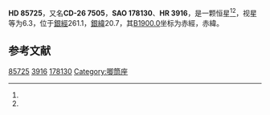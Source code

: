 {{Starbox begin
| name = HD 85725
}}
{{Starbox observe
| epoch = [[J2000.0|J2000.0]]
| constell = {{星座名待查}}<ref name=SIMBAD>{{cite web
 | url=http://simbad.u-strasbg.fr/simbad/sim-id?Ident=HR+3916
 | title =Pulsating variable Star
 | publisher=Centre de Données astronomiques de Strasbourg
 | work=SIMBAD
 | accessdate=2012-07-13}}</ref><ref name=DATA>{{cite web
 | url=http://vizier.u-strasbg.fr/viz-bin/VizieR-5?-out.add=.&-source=5050&-corr=PK=HR&-out.max=9999&HR=3916
 | title=VizieR Detailed Page
 | accessdate=2012-07-13
 | archive-date=2016-03-05
 | archive-url=https://web.archive.org/web/20160305084747/http://vizier.u-strasbg.fr/viz-bin/VizieR-5?-out.add=.&-source=5050&-corr=PK=HR&-out.max=9999&HR=3916
 | dead-url=no
 }}</ref>
| 星官 = 
| ra = {{RA|9|52|58}}<ref name=SIMBAD /><ref name=DATA />
| dec = {{DEC|-27|19|56}}<ref name=SIMBAD /><ref name=DATA />
| appmag_v = 6.3<ref name=SIMBAD /><ref name=DATA />
}}
{{Starbox character
| class = G1V<ref name=SIMBAD /><ref name=DATA />
| b-v = 0.62<ref name=SIMBAD /><ref name=DATA />
| u-b = <ref name=SIMBAD /><ref name=DATA />
| r-i = <ref name=SIMBAD /><ref name=DATA />
| variable = 
}}
{{Starbox astrometry
| radial_v = 
| prop_mo_ra = 23
| parallax = 0.015
| p_error = 
}}
{{Starbox catalog
| names =CD-26 7505，[[SAO星表|SAO]] 178130，[[HD星表|HD]] 85725，[[HR星表|HR]] 3916}}
{{Starbox reference |Simbad=HR+3916}}
{{Starbox end}}

'''HD 85725'''，又名'''CD-26 7505'''，'''SAO 178130'''、'''HR 3916'''，是一颗恒星<ref name=SIMBAD /><ref name=DATA />，视星等为6.3，位于[[銀道座標系|銀經]]261.1，[[銀道座標系|銀緯]]20.7，其[[B1900.0|B1900.0]]坐标为赤經{{RA|9|48|29.3}}，赤緯{{DEC|-26|20.7|51}}。

== 参考文献 ==
{{reflist}}

{{star-stub}}

[[Category:HD和HDE天體|85725]]
[[Category:HR天體|3916]]
[[Category:SAO天體|178130]]
[[Category:唧筒座|Category:唧筒座]]